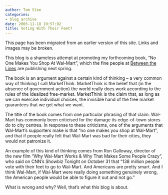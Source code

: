 ```yaml
---
author: Tom Slee
categories:
- blog archive
date: 2005-11-18 19:57:02
title: Voting With Their Feet?
---
```


::: {.callout-note}

This page has been migrated from an earlier version of this site. 
Links and images may be broken.

:::



				

This blog is a shameless attempt at promoting my forthcoming book, "No
One Makes You Shop At Wal-Mart", which the fine people at [Between the Lines](http://www.btlbooks.com/) are publishing next spring.




The book is an argument against a certain kind of thinking -- a very common way of thinking I call MarketThink.
MarketThink is the belief that (in the absence of government action)
the world really does work according to the rules of the idealized
free-market. MarketThink is the claim that, as long as we can exercise
individual choices, the invisible hand of the free market guarantees
that we get what we want.




The title of the book comes from one
particular phrasing of that claim. Wal-Mart has commonly been
criticised for the damage its edge-of-town stores do to city centres.
In response to these criticisms, one of the arguments that Wal-Mart's
supporters make is that "no one makes you shop at Wal-Mart", and that
if people really felt that Wal-Mart was bad for their cities, they
would not patronize it.




An example of this kind of thinking
comes from Ron Galloway, director of the new film "Why Wal-Mart Works
& Why That Makes Some People Crazy", who said on CNN's Showbiz
Tonight on October 31 that "138 million people vote with their feet to
go to Wal-Mart. And Americans are pretty smart. And I think Wal-Mart,
if Wal-Mart were really doing something genuinely wrong, the American
people would be able to figure it out and not go."  
  
What is wrong and why? Well, that's what this blog is about.


		

